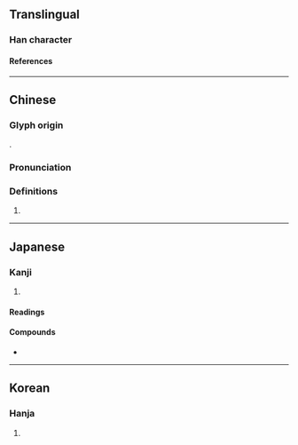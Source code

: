 {{character info/new}}
==Translingual==

===Han character===
{{Han char|rn=94|rad=犬|as=05|sn=8|four=45227|canj=KHLLN|ids=⿰犭弗}}

====References====
{{Han ref|kx=0709.050|dkj=20338|dj=1121.150|hdz=21342.050|uh=72D2}}

----

==Chinese==
{{zh-forms}}

===Glyph origin===
{{Han etym}}
{{Han compound|犬|alt1=犭|弗|ls=psc|c1=s|c2=p|t1=dog}}.

===Pronunciation===
{{zh-pron
|m=fèi
|c=fei6,fai6,fai3,fat1
|mc=y
|oc=y
|cat=
}}

===Definitions===
{{zh-hanzi}}

# {{zh-only|狒狒|baboon}}

----

==Japanese==

===Kanji===
{{ja-kanji|grade=|rs=犬05}}

# {{defn|lang=ja|sort=犬05}}

====Readings====
{{ja-readings
|goon=び
|kanon=ひ
}}

====Compounds====
* {{ja-r|狒々|ひひ}}

----

==Korean==

===Hanja===
{{ko-hanja|hangeul=비|eumhun=|rv=bi|mr=pi|y=pi}}

# {{defn|lang=ko|sort=犬05}}